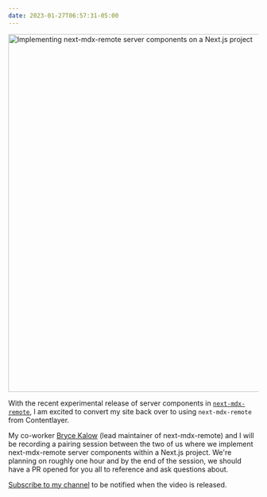 ```yaml
---
date: 2023-01-27T06:57:31-05:00
---
```


<Image
  src="/img/alex-bryce-next-mdx-remote.png"
  width="1200"
  height="720"
  alt="Implementing next-mdx-remote server components on a Next.js project"
  bordered={true}
/>

With the recent experimental release of server components in [`next-mdx-remote`](https://github.com/hashicorp/next-mdx-remote/releases/tag/v4.3.0), I am excited to convert my site back over to using `next-mdx-remote` from Contentlayer.

My co-worker [Bryce Kalow](https://twitter.com/brkalow) (lead maintainer of next-mdx-remote) and I will be recording a pairing session between the two of us where we implement next-mdx-remote server components within a Next.js project. We're planning on roughly one hour and by the end of the session, we should have a PR opened for you all to reference and ask questions about.

[Subscribe to my channel](https://www.youtube.com/channel/UC2jJoQlzvLPvnYfowAEVaOg?sub_confirmation=1) to be notified when the video is released.
